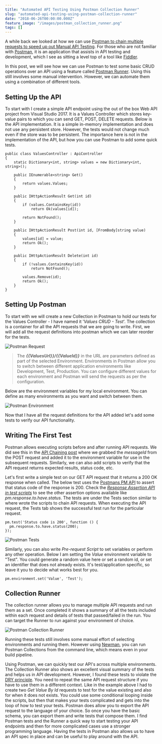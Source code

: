 ```yaml
---
title: "Automated API Testing Using Postman Collection Runner"
slug: "automated-api-testing-using-postman-collection-runner"
date: "2018-06-26T00:00:00.000Z"
feature_image: "/images/postman_collection_runner.png"
tags: []
---
```


A while back we looked at how we can use [Postman to chain multiple requests to speed up out Manual API Testing](__GHOST_URL__/blog/postman-chaining-requests-to-speed-up-manual-api-tests/). For those who are not familiar with [Postman](https://www.getpostman.com/), it is an application that assists in API testing and development, which I see as sitting a level top of a tool like [Fiddler](__GHOST_URL__/blog/fiddler-free-web-debugging-proxy/).

In this post, we will see how we can use Postman to test some basic CRUD operations over an API using a feature called [Postman Runner](http://blog.getpostman.com/2016/11/22/postmans-new-collection-runner/). Using this still involves some manual intervention. However, we can automate them using a combination of different tools.

Setting Up the API
------------------

To start with I create a simple API endpoint using the out of the box Web API project from Visual Studio 2017. It is a Values Controller which stores key-value pairs to which you can send GET, POST, DELETE requests. Below is the API implementation. It is a simple in-memory implementation and does not use any persistent store. However, the tests would not change much even if the store was to be persistent. The importance here is not in the implementation of the API, but how you can use Postman to add some quick tests.

    public class ValuesController : ApiController
    {
        static Dictionary<int, string> values = new Dictionary<int, string>();
    
        public IEnumerable<string> Get()
        {
            return values.Values;
        }
    
        public IHttpActionResult Get(int id)
        {
            if (values.ContainsKey(id))
                return Ok(values[id]);
    
            return NotFound();
        }
    
        public IHttpActionResult Post(int id, [FromBody]string value)
        {
            values[id] = value;
            return Ok();
        }
    
        public IHttpActionResult Delete(int id)
        {
            if (!values.ContainsKey(id))
                return NotFound();
    
            values.Remove(id);
            return Ok();
        }
    }
    

Setting Up Postman
------------------

To start with we will create a new Collection in Postman to hold our tests for the Values Controller - I have named it '_Values CRUD - Test_'. The collection is a container for all the API requests that we are going to write. First, we will add all the request definitions into postman which we can later reorder for the tests.

![Postman Request](/images/postman_request.png)

> The _**{{ValuesUrl}}/{{ValueId}}**_ in the URL are parameters defined as part of the selected Environment. Environments in Postman allow you to switch between different application environments like Development, Test, Production. You can configure different values for each environment and Postman will send the requests as per the configuration.

Below are the environment variables for my local environment. You can define as many environments as you want and switch between them.

![Postman Environment](/images/postman_environment.png)

Now that I have all the request definitions for the API added let's add some tests to verify our API functionality.

Writing The First Test
----------------------

Postman allows executing scripts before and after running API requests. We did see this in the [API Chaining post](__GHOST_URL__/blog/postman-chaining-requests-to-speed-up-manual-api-tests/) where we grabbed the _messageId_ from the POST request and added it to the environment variable for use in the subsequent requests. Similarly, we can also add scripts to verify that the API request returns expected results, status code, etc.

Let's first write a simple test on our GET API request that it returns a 200 OK response when called. The below test uses the [Postmans PM API](https://www.getpostman.com/docs/v6/postman/scripts/postman_sandbox_api_reference) to assert that status code of the response is 200. Check the _[Response Assertion API in test scripts](https://www.getpostman.com/docs/v6/postman/scripts/postman_sandbox_api_reference#response-assertion-api-in-test-scripts)_ to see the other assertion options available like _pm.response.to.have.status_. The tests are under the Tests section similar to where wrote the scripts to chain API requests. When executing the API request, the Tests tab shows the successful test run for the particular request.

    pm.test('Status code is 200', function () {
      pm.response.to.have.status(200);
    });
    

![Postman Tests](/images/postman_tests.png)

Similarly, you can also write _Pre-request Script_ to set variables or perform any other operation. Below I am setting the _Value_ environment variable to "Test". You could generate a random value here or set a random id, or set an identifier that does not already exists. It's test/application specific, so leave it you to decide what works best for you.

    pm.environment.set('Value', 'Test');
    

Collection Runner
-----------------

The collection runner allows you to manage multiple API requests and run them as a set. Once completed it shows a summary of all the tests included within each request and details of tests that passed/failed in the run. You can target the Runner to run against your environment of choice.

![Postman Collection Runner](/images/postman_collection_runner.png)

Running these tests still involves some manual effort of selecting environments and running them. However using [Newman](https://www.npmjs.com/package/newman), you can run Postman Collections from the command line, which means even in your build pipeline.

Using Postman, we can quickly test our API's across multiple environments. The Collection Runner also shows an excellent visual summary of the tests and helps us in API development. However, I found these tests to violate the [DRY principle](https://en.wikipedia.org/wiki/Don%27t_repeat_yourself). You need to repeat the same API request structure if you have to use them in a different context. Like in the example above I had to create two _Get Value By Id_ requests to test for the value existing and also for when it does not exists. You could use some conditional looping inside the scripts, but then that makes your tests complicated and gets into the loop of how to test your tests. Postman does allow you to export the API request to the language of your choice. So once you have the basic schema, you can export them and write tests that compose them. I find Postman tests and the Runner a quick way to start testing your API endpoints and then for more complicated cases use a stronger programming language. Having the tests in Postman also allows us to have an API spec in place and can be useful to play around with the API.